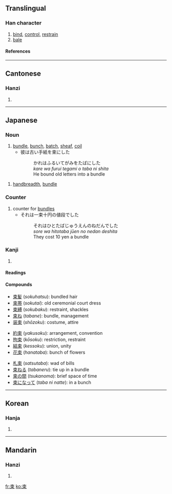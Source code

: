 ==Translingual==
===Han character===
{{Han char|rn=75|rad=木|as=03|sn=7|four=5090<sub>6</sub>|canj=木中 (DL)}}
# [[bind]], [[control]], [[restrain]]
# [[bale]]
====References====
{{Han ref|kx=0512.120|dkj=14480|dj=0898.040|hdz=21158.030|uh=675F|ud=26463|bh=A7F4|bd=42996}}

----
==Cantonese==
===Hanzi===
{{yue-hanzi|jyut=|y=chuk1}}
# {{defn|Cantonese}}

----
==Japanese==
===Noun===
{{ja-noun|k|hira=たば|rom=taba}}
# [[bundle]], [[bunch]], [[batch]], [[sheaf]], [[coil]]
#* 彼は古い手紙を束にした
#*: かれはふるいてがみをたばにした
#*: ''kare wa furui tegami o taba ni shita''
#*: He bound old letters into a bundle
{{ja-noun|k|hira=つか|rom=tsuka}}
# [[handbreadth]], [[bundle]]
===Counter===
{{ja-pos|k|counter|hira=たば|rom=taba}}
# counter for [[bundle]]s
#* それは一束十円の値段でした
#*: それはひとたばじゅうえんのねだんでした
#*: ''sore wa hitotaba jūen no nedan deshita''
#*: They cost 10 yen a bundle
===Kanji===
{{ja-kanji|grade=4|rs=木03}}
# {{defn|Japanese}} 
====Readings====
{{ja-readings|on=[[そく]] (''soku'')|kun=[[たば]] (''taba''), [[たばねる]] ([[束ねる]], ''tabaneru''), [[つか]] (''tsuka''), [[つかねる]] ([[束ねる]], ''tsukaneru'')}}
====Compounds====
{{top3}}
*[[束髪]] (''sokuhatsu''): bundled hair
*[[束帯]] (''sokutai''): old ceremonial court dress
*[[束縛]] (''sokubaku''): restraint, shackles
*[[束ね]] (''tabane''): bundle, management
*[[装束]] (''shōzoku''): costume, attire
{{mid3}}
*[[約束]] (''yakusoku''): arrangement, convention
*[[拘束]] (''kōsoku''): restriction, restraint
*[[結束]] (''kessoku''): union, unity
*[[花束]] (''hanataba''): bunch of flowers
{{mid3}}
*[[札束]] (''satsutaba''): wad of bills
*[[束ねる]] (''tabaneru''): tie up in a bundle
*[[束の間]] (''tsukanoma''): brief space of time
*[[束になって]] (''taba ni natte''): in a bunch
{{bottom}}
----

==Korean==
===Hanja===
{{ko-hanja|hangeul=속|eumhun=|rv=sok|mr=sok|y=sok}}
# {{defn|Korean}}

----
==Mandarin==
===Hanzi===
{{cmn-hanzi|pin=[[shù]] ([[shu4]])|wg=shu<sup>4</sup>}}
# {{defn|Mandarin}}

[[fr:束]]
[[ko:束]]